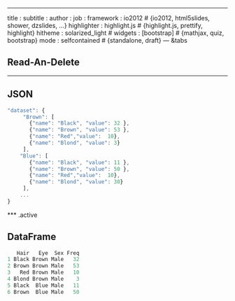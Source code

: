 ---
title       : 
subtitle    : 
author      : 
job         : 
framework   : io2012       # {io2012, html5slides, shower, dzslides, ...}
highlighter : highlight.js  # {highlight.js, prettify, highlight}
hitheme     : solarized_light     # 
widgets     : [bootstrap]            # {mathjax, quiz, bootstrap}
mode        : selfcontained # {standalone, draft}
--- &tabs

<style>
li.tab::before{
  content: ""
}
</style>

## Read-An-Delete

***

## JSON

```js
"dataset": {
     "Brown": [
       {"name": "Black", "value": 32 },
       {"name": "Brown", "value": 53 },
       {"name": "Red","value":  10},
       {"name": "Blond", "value": 3} 
     ],
    "Blue": [
       {"name": "Black", "value": 11 },
       {"name": "Brown", "value": 50 },
       {"name": "Red","value":  10},
       {"name": "Blond", "value": 30} 
     ],
    ...
} 
```

*** .active

## DataFrame


```r
   Hair   Eye  Sex Freq
1 Black Brown Male   32
2 Brown Brown Male   53
3   Red Brown Male   10
4 Blond Brown Male    3
5 Black  Blue Male   11
6 Brown  Blue Male   50
```


